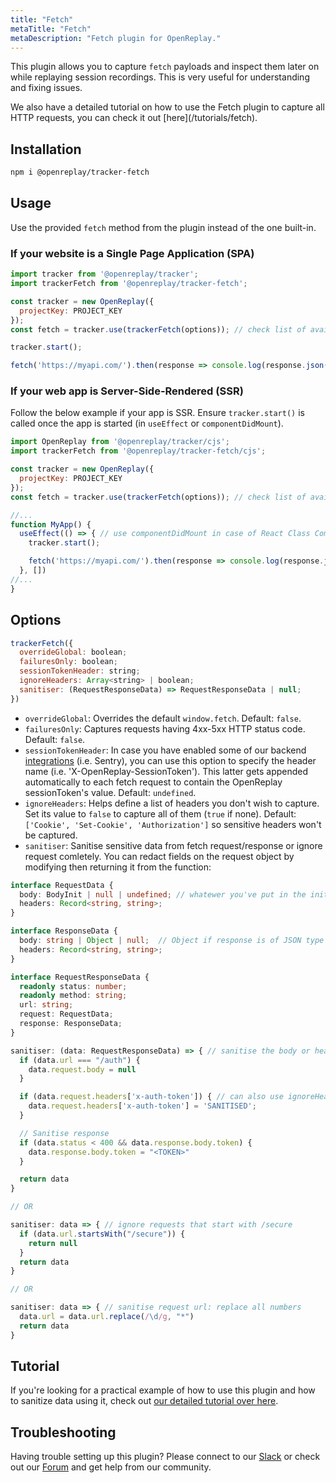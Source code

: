 ```yaml
---
title: "Fetch"
metaTitle: "Fetch"
metaDescription: "Fetch plugin for OpenReplay."
---
```



This plugin allows you to capture `fetch` payloads and inspect them later on while replaying session recordings. This is very useful for understanding and fixing issues.

<YoutubeVideo title="Watch how to use the Fetch plugin"
  description="If you don't like reading, you can follow this video tutorial showing you how to track network request and sanitize the data inside them using the Fetch pluing."
  videoURL="https://www.youtube.com/watch?v=YFCKstPZzZg"
  />


<Aside type="tip">
  We also have a detailed tutorial on how to use the Fetch plugin to capture all HTTP requests, you can check it out [here](/tutorials/fetch).
</Aside>



## Installation

```bash
npm i @openreplay/tracker-fetch
```

## Usage

Use the provided `fetch` method from the plugin instead of the one built-in.

### If your website is a Single Page Application (SPA)

```js
import tracker from '@openreplay/tracker';
import trackerFetch from '@openreplay/tracker-fetch';

const tracker = new OpenReplay({
  projectKey: PROJECT_KEY
});
const fetch = tracker.use(trackerFetch(options)); // check list of available options below

tracker.start();

fetch('https://myapi.com/').then(response => console.log(response.json()));
```

### If your web app is Server-Side-Rendered (SSR)

Follow the below example if your app is SSR. Ensure `tracker.start()` is called once the app is started (in `useEffect` or `componentDidMount`).

```js
import OpenReplay from '@openreplay/tracker/cjs';
import trackerFetch from '@openreplay/tracker-fetch/cjs';

const tracker = new OpenReplay({
  projectKey: PROJECT_KEY
});
const fetch = tracker.use(trackerFetch(options)); // check list of available options below

//...
function MyApp() {
  useEffect(() => { // use componentDidMount in case of React Class Component
    tracker.start();

    fetch('https://myapi.com/').then(response => console.log(response.json()));
  }, [])
//...
}

```

## Options

```js
trackerFetch({
  overrideGlobal: boolean;
  failuresOnly: boolean;
  sessionTokenHeader: string;
  ignoreHeaders: Array<string> | boolean;
  sanitiser: (RequestResponseData) => RequestResponseData | null;
})
```

- `overrideGlobal`: Overrides the default `window.fetch`. Default: `false`.
- `failuresOnly`: Captures requests having 4xx-5xx HTTP status code. Default: `false`.
- `sessionTokenHeader`: In case you have enabled some of our backend [integrations](/integrations) (i.e. Sentry), you can use this option to specify the header name (i.e. 'X-OpenReplay-SessionToken'). This latter gets appended automatically to each fetch request to contain the OpenReplay sessionToken's value. Default: `undefined`.
- `ignoreHeaders`: Helps define a list of headers you don't wish to capture. Set its value to `false` to capture all of them (`true` if none). Default: `['Cookie', 'Set-Cookie', 'Authorization']` so sensitive headers won't be captured.
- `sanitiser`: Sanitise sensitive data from fetch request/response or ignore request comletely. You can redact fields on the request object by modifying then returning it from the function:

```typescript
interface RequestData {
  body: BodyInit | null | undefined; // whatewer you've put in the init.body in fetch(url, init)
  headers: Record<string, string>;
}

interface ResponseData {
  body: string | Object | null;  // Object if response is of JSON type
  headers: Record<string, string>;
}

interface RequestResponseData {
  readonly status: number;
  readonly method: string;
  url: string;
  request: RequestData;
  response: ResponseData;
}

sanitiser: (data: RequestResponseData) => { // sanitise the body or headers
  if (data.url === "/auth") {
    data.request.body = null
  }

  if (data.request.headers['x-auth-token']) { // can also use ignoreHeaders option instead
    data.request.headers['x-auth-token'] = 'SANITISED';
  }

  // Sanitise response
  if (data.status < 400 && data.response.body.token) {
    data.response.body.token = "<TOKEN>"  
  }

  return data
}

// OR

sanitiser: data => { // ignore requests that start with /secure
  if (data.url.startsWith("/secure")) {
    return null
  }
  return data
}

// OR

sanitiser: data => { // sanitise request url: replace all numbers
  data.url = data.url.replace(/\d/g, "*")
  return data
}
```

## Tutorial
If you're looking for a practical example of how to use this plugin and how to sanitize data using it, check out [our detailed tutorial over here](/tutorials/fetch).

## Troubleshooting

Having trouble setting up this plugin? Please connect to our [Slack](https://slack.openreplay.com) or check out our [Forum](https://forum.openreplay.com) and get help from our community.